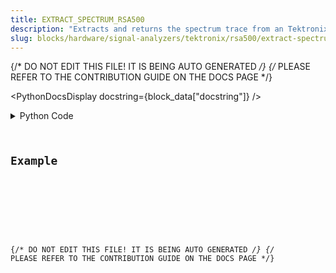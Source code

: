 ```yaml
---
title: EXTRACT_SPECTRUM_RSA500
description: "Extracts and returns the spectrum trace from an Tektronix RSA."
slug: blocks/hardware/signal-analyzers/tektronix/rsa500/extract-spectrum-rsa500
---
```


{/* DO NOT EDIT THIS FILE! IT IS BEING AUTO GENERATED */}
{/* PLEASE REFER TO THE CONTRIBUTION GUIDE ON THE DOCS PAGE */}


<PythonDocsDisplay docstring={block_data["docstring"]} />
<details>
<summary>Python Code</summary>



<Code code={pythonCode} lang="py" wrap theme="dracula" />

[Find this Flojoy Block on GitHub](https://github.com/flojoy-ai/blocks/blob/main/blocks/HARDWARE/SIGNAL_ANALYZERS/TEKTRONIX/RSA500/EXTRACT_SPECTRUM_RSA500/EXTRACT_SPECTRUM_RSA500.py)

</details>

## Example


<GetHelpWidget />


<AppDisplay app={app} blockName="EXTRACT_SPECTRUM_RSA500" client:visible />


<Example />

{/* DO NOT EDIT THIS FILE! IT IS BEING AUTO GENERATED */}
{/* PLEASE REFER TO THE CONTRIBUTION GUIDE ON THE DOCS PAGE */}
